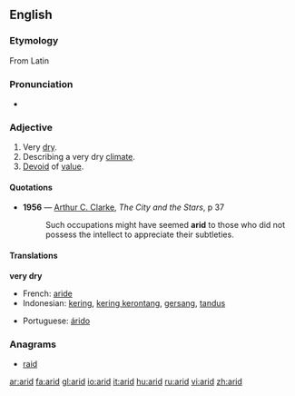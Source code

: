 ==English==

===Etymology===
From Latin

===Pronunciation===
{{AHD|/'ar-&d/}}
*{{audio|en-us-arid.ogg|Audio (US)}}

===Adjective===
{{en-adj-more-most}}

# Very [[dry]].
# Describing a very dry [[climate]].
# [[devoid|Devoid]] of [[value]].

====Quotations====
*'''1956''' — [[w:Arthur C. Clarke|Arthur C. Clarke]], ''The City and the Stars'', p 37
*:Such occupations might have seemed '''arid''' to those who did not possess the intellect to appreciate their subtleties.

====Translations====
'''very dry'''
{{top}}
*French: [[aride]]
*Indonesian: [[kering]], [[kering kerontang]], [[gersang]], [[tandus]]
{{mid}}
*Portuguese: [[árido]]
{{bottom}}

===Anagrams===
*[[raid]]

[[ar:arid]]
[[fa:arid]]
[[gl:arid]]
[[io:arid]]
[[it:arid]]
[[hu:arid]]
[[ru:arid]]
[[vi:arid]]
[[zh:arid]]